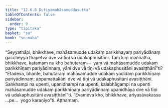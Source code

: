 ```yaml
---
title: "12.6.8 Dutiyamahāsamuddasutta"
tableOfContents: false
sidebar:
  order: 9
type: "tipitaka"
basket: "su"
book: "sn-maha"
---
```



<DynamicBreadcrumb />

<Division number="1128" book="sn-maha">

<Paragraph number="2423" book="sn-maha">
“Seyyathāpi, bhikkhave, mahāsamudde udakaṃ parikkhayaṃ pariyādānaṃ gaccheyya ṭhapetvā dve vā tīṇi vā udakaphusitāni. Taṃ kiṃ maññatha, bhikkhave, katamaṃ nu kho bahutaraṃ—  yaṃ vā mahāsamudde udakaṃ parikkhīṇaṃ pariyādinnaṃ, yāni dve vā tīṇi vā udakaphusitāni avasiṭṭhānī”ti? “Etadeva, bhante, bahutaraṃ mahāsamudde udakaṃ yadidaṃ parikkhīṇaṃ pariyādinnaṃ; appamattakāni dve vā tīṇi vā udakaphusitāni avasiṭṭhāni. Saṅkhampi na upenti, upanidhampi na upenti, kalabhāgampi na upenti mahāsamudde udakaṃ parikkhīṇaṃ pariyādinnaṃ upanidhāya dve vā tīṇi vā udakaphusitāni avasiṭṭhānī”ti. “Evameva kho, bhikkhave, ariyasāvakassa …pe…  yogo karaṇīyo”ti.

</Paragraph>
</Division>

<Paragraph number="2424" type="center" book="sn-maha">
Aṭṭhamaṃ.
</Paragraph>